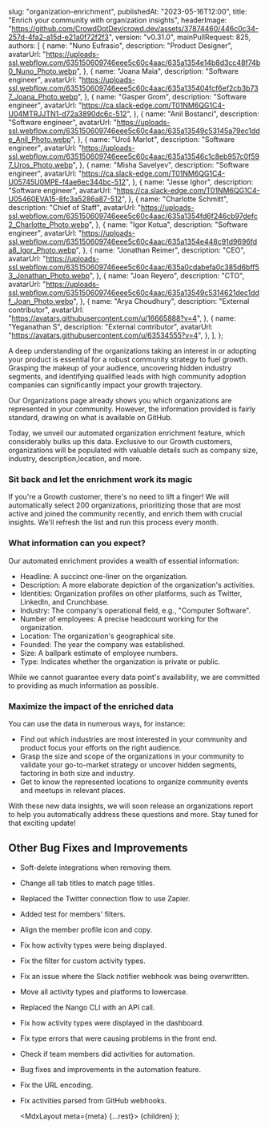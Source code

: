 
  slug: "organization-enrichment",
  publishedAt: "2023-05-16T12:00",
  title: "Enrich your community with organization insights",
  headerImage:
    "https://github.com/CrowdDotDev/crowd.dev/assets/37874460/446c0c34-257d-4fa2-a15d-e21a0f72f2f3",
  version: "v0.31.0",
  mainPullRequest: 825,
  authors: [
    {
      name: "Nuno Eufrasio",
      description: "Product Designer",
      avatarUrl:
        "https://uploads-ssl.webflow.com/635150609746eee5c60c4aac/635a1354e14b8d3cc48f74b0_Nuno_Photo.webp",
    },
    {
      name: "Joana Maia",
      description: "Software engineer",
      avatarUrl:
        "https://uploads-ssl.webflow.com/635150609746eee5c60c4aac/635a135404fcf6ef2cb3b737_Joana_Photo.webp",
    },
    {
      name: "Gasper Grom",
      description: "Software engineer",
      avatarUrl: "https://ca.slack-edge.com/T01NM6QG1C4-U04MTRJJTN1-d72a3890dc6c-512",
    },
    {
      name: "Anil Bostanci",
      description: "Software engineer",
      avatarUrl:
        "https://uploads-ssl.webflow.com/635150609746eee5c60c4aac/635a13549c53145a79ec1dde_Anil_Photo.webp",
    },
    {
      name: "Uroš Marlot",
      description: "Software engineer",
      avatarUrl:
        "https://uploads-ssl.webflow.com/635150609746eee5c60c4aac/635a13546c1c8eb957c0f597_Uros_Photo.webp",
    },
    {
      name: "Misha Savelyev",
      description: "Software engineer",
      avatarUrl: "https://ca.slack-edge.com/T01NM6QG1C4-U05745U0MPE-f4ae6ec344bc-512",
    },
    {
      name: "Jesse Ighor",
      description: "Software engineer",
      avatarUrl: "https://ca.slack-edge.com/T01NM6QG1C4-U05460EVA15-8fc3a5286a87-512",
    },
    {
      name: "Charlotte Schmitt",
      description: "Chief of Staff",
      avatarUrl:
        "https://uploads-ssl.webflow.com/635150609746eee5c60c4aac/635a1354fd6f246cb97defc2_Charlotte_Photo.webp",
    },
    {
      name: "Igor Kotua",
      description: "Software engineer",
      avatarUrl:
        "https://uploads-ssl.webflow.com/635150609746eee5c60c4aac/635a1354e448c91d9696fda8_Igor_Photo.webp",
    },
    {
      name: "Jonathan Reimer",
      description: "CEO",
      avatarUrl:
        "https://uploads-ssl.webflow.com/635150609746eee5c60c4aac/635a0cdabefa0c385d6bff53_Jonathan_Photo.webp",
    },
    {
      name: "Joan Reyero",
      description: "CTO",
      avatarUrl:
        "https://uploads-ssl.webflow.com/635150609746eee5c60c4aac/635a13549c5314621dec1ddf_Joan_Photo.webp",
    },
    {
      name: "Arya Choudhury",
      description: "External contributor",
      avatarUrl: "https://avatars.githubusercontent.com/u/16665888?v=4",
    },
    {
      name: "Yeganathan S",
      description: "External contributor",
      avatarUrl: "https://avatars.githubusercontent.com/u/63534555?v=4",
    },
  ],
};

A deep understanding of the organizations taking an interest in or adopting your product is essential for a robust community strategy to fuel growth. Grasping the makeup of your audience, uncovering hidden industry segments, and identifying qualified leads with high community adoption companies can significantly impact your growth trajectory.

Our Organizations page already shows you which organizations are represented in your community. However, the information provided is fairly standard, drawing on what is available on GitHub.

Today, we unveil our automated organization enrichment feature, which considerably bulks up this data. Exclusive to our Growth customers, organizations will be populated with valuable details such as company size, industry, description,location, and more.

### Sit back and let the enrichment work its magic

If you're a Growth customer, there's no need to lift a finger! We will automatically select 200 organizations, prioritizing those that are most active and joined the community recently, and enrich them with crucial insights. We'll refresh the list and run this process every month.

### What information can you expect?

Our automated enrichment provides a wealth of essential information:

- Headline: A succinct one-liner on the organization.
- Description: A more elaborate depiction of the organization's activities.
- Identities: Organization profiles on other platforms, such as Twitter, LinkedIn, and Crunchbase.
- Industry: The company's operational field, e.g., "Computer Software".
- Number of employees: A precise headcount working for the organization.
- Location: The organization's geographical site.
- Founded: The year the company was established.
- Size: A ballpark estimate of employee numbers.
- Type: Indicates whether the organization is private or public.

While we cannot guarantee every data point's availability, we are committed to providing as much information as possible.

### Maximize the impact of the enriched data

You can use the data in numerous ways, for instance:

- Find out which industries are most interested in your community and product focus your efforts on the right audience.
- Grasp the size and scope of the organizations in your community to validate your go-to-market strategy or uncover hidden segments, factoring in both size and industry.
- Get to know the represented locations to organize community events and meetups in relevant places.

With these new data insights, we will soon release an organizations report to help you automatically address these questions and more. Stay tuned for that exciting update!

## Other Bug Fixes and Improvements

- Soft-delete integrations when removing them. <PullRequest number="855"/>
- Change all tab titles to match page titles. <PullRequest number="819"/>
- Replaced the Twitter connection flow to use Zapier. <PullRequest number="846"/>
- Added test for members' filters. <PullRequest number="790"/>
- Align the member profile icon and copy. <PullRequest number="822"/>
- Fix how activity types were being displayed. <PullRequest number="851"/>
- Fix the filter for custom activity types. <PullRequest number="843"/>
- Fix an issue where the Slack notifier webhook was being overwritten. <PullRequest number="856"/>
- Move all activity types and platforms to lowercase. <PullRequest number="849"/>
- Replaced the Nango CLI with an API call. <PullRequest number="850"/>
- Fix how activity types were displayed in the dashboard. <PullRequest number="847"/>
- Fix type errors that were causing problems in the front end. <PullRequest number="841"/>
- Check if team members did activities for automation. <PullRequest number="845"/>
- Bug fixes and improvements in the automation feature. <PullRequest number="840"/>
- Fix the URL encoding. <PullRequest number="818"/>
- Fix activities parsed from GitHub webhooks. <PullRequest number="839"/>

  <MdxLayout meta={meta} {...rest}>
    {children}
  </MdxLayout>
);
